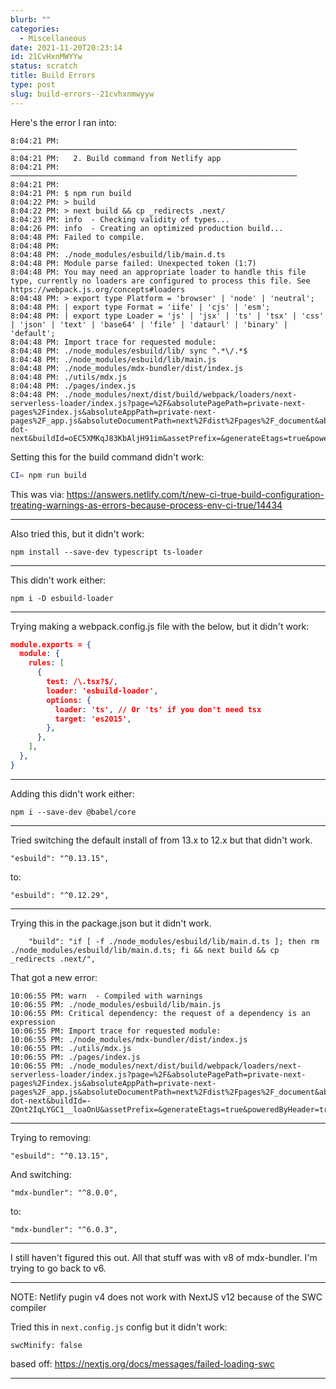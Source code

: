 ```yaml
---
blurb: ""
categories:
  - Miscellaneous
date: 2021-11-20T20:23:14
id: 21CvHxnMWYYw
status: scratch
title: Build Errors
type: post
slug: build-errors--21cvhxnmwyyw
---
```


Here's the error I ran into:

```
8:04:21 PM: ────────────────────────────────────────────────────────────────
8:04:21 PM:   2. Build command from Netlify app                             
8:04:21 PM: ────────────────────────────────────────────────────────────────
8:04:21 PM: ​
8:04:21 PM: $ npm run build
8:04:22 PM: > build
8:04:22 PM: > next build && cp _redirects .next/
8:04:23 PM: info  - Checking validity of types...
8:04:26 PM: info  - Creating an optimized production build...
8:04:48 PM: Failed to compile.
8:04:48 PM: 
8:04:48 PM: ./node_modules/esbuild/lib/main.d.ts
8:04:48 PM: Module parse failed: Unexpected token (1:7)
8:04:48 PM: You may need an appropriate loader to handle this file type, currently no loaders are configured to process this file. See https://webpack.js.org/concepts#loaders
8:04:48 PM: > export type Platform = 'browser' | 'node' | 'neutral';
8:04:48 PM: | export type Format = 'iife' | 'cjs' | 'esm';
8:04:48 PM: | export type Loader = 'js' | 'jsx' | 'ts' | 'tsx' | 'css' | 'json' | 'text' | 'base64' | 'file' | 'dataurl' | 'binary' | 'default';
8:04:48 PM: Import trace for requested module:
8:04:48 PM: ./node_modules/esbuild/lib/ sync ^.*\/.*$
8:04:48 PM: ./node_modules/esbuild/lib/main.js
8:04:48 PM: ./node_modules/mdx-bundler/dist/index.js
8:04:48 PM: ./utils/mdx.js
8:04:48 PM: ./pages/index.js
8:04:48 PM: ./node_modules/next/dist/build/webpack/loaders/next-serverless-loader/index.js?page=%2F&absolutePagePath=private-next-pages%2Findex.js&absoluteAppPath=private-next-pages%2F_app.js&absoluteDocumentPath=next%2Fdist%2Fpages%2F_document&absoluteErrorPath=next%2Fdist%2Fpages%2F_error&absolute404Path=&distDir=private-dot-next&buildId=oEC5XMKqJ83KbAljH91im&assetPrefix=&generateEtags=true&poweredByHeader=true&canonicalBase=&
```

Setting this for the build command didn't work:

```bash
CI= npm run build
```

This was via: https://answers.netlify.com/t/new-ci-true-build-configuration-treating-warnings-as-errors-because-process-env-ci-true/14434

---

Also tried this, but it didn't work:

```
npm install --save-dev typescript ts-loader
```


---

This didn't work either:

```
npm i -D esbuild-loader
```

---

Trying making a webpack.config.js file with the below, but it didn't work:


```json 
module.exports = {
  module: {
    rules: [
      {
        test: /\.tsx?$/,
        loader: 'esbuild-loader',
        options: {
          loader: 'ts', // Or 'ts' if you don't need tsx
          target: 'es2015',
        },
      },
    ],
  },
}
```

---


Adding this didn't work either:

```
npm i --save-dev @babel/core
```


---

Tried switching the default install of from 13.x to 12.x but that didn't work. 

```
"esbuild": "^0.13.15",
```

to:

```
"esbuild": "^0.12.29",
```

---


Trying this in the package.json but it didn't work. 


```
    "build": "if [ -f ./node_modules/esbuild/lib/main.d.ts ]; then rm ./node_modules/esbuild/lib/main.d.ts; fi && next build && cp _redirects .next/",
```

That got a new error:

```
10:06:55 PM: warn  - Compiled with warnings
10:06:55 PM: ./node_modules/esbuild/lib/main.js
10:06:55 PM: Critical dependency: the request of a dependency is an expression
10:06:55 PM: Import trace for requested module:
10:06:55 PM: ./node_modules/mdx-bundler/dist/index.js
10:06:55 PM: ./utils/mdx.js
10:06:55 PM: ./pages/index.js
10:06:55 PM: ./node_modules/next/dist/build/webpack/loaders/next-serverless-loader/index.js?page=%2F&absolutePagePath=private-next-pages%2Findex.js&absoluteAppPath=private-next-pages%2F_app.js&absoluteDocumentPath=next%2Fdist%2Fpages%2F_document&absoluteErrorPath=next%2Fdist%2Fpages%2F_error&absolute404Path=&distDir=private-dot-next&buildId=-ZQnt2IqLYGC1__loaOnU&assetPrefix=&generateEtags=true&poweredByHeader=true&canonicalBase=&basePath=&runtimeConfig=&previewProps=%7B%22previewModeId%22%3A%226b15a5ab3397694d19f221ac8e9f687d%22%2C%22previewModeSigningKey%22%3A%2294314108aa8f1893826ebffb25a37dd3dcf95a9ba38030f3fe9600e4293136ac%22%2C%22previewModeEncryptionKey%22%3A%2211b7956bde48683b19b26f03d7627885c4bf2882a969aa52c409f2c1f4840c08%22%7D&loadedEnvFiles=W10%3D&i18n=!
```


---

Trying to removing:

```
"esbuild": "^0.13.15",
```

And switching:

```
"mdx-bundler": "^8.0.0",
```

to:

```
"mdx-bundler": "^6.0.3",
```


---

I still haven't figured this out. All that stuff was with v8 of mdx-bundler. I'm trying to go back to v6.

---

NOTE: Netlify pugin v4 does not work with NextJS v12 because of the SWC compiler

Tried this in `next.config.js` config but it didn't work:

```
swcMinify: false
```

based off: https://nextjs.org/docs/messages/failed-loading-swc


---






